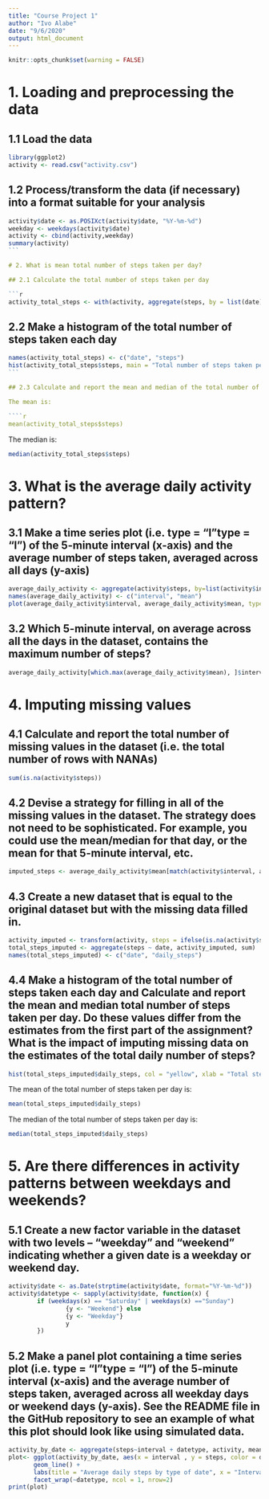 ```yaml
---
title: "Course Project 1"
author: "Ivo Alabe"
date: "9/6/2020"
output: html_document
---
```


```r
knitr::opts_chunk$set(warning = FALSE)
```

# 1. Loading and preprocessing the data

## 1.1 Load the data

```r
library(ggplot2)
activity <- read.csv("activity.csv")
````

## 1.2 Process/transform the data (if necessary) into a format suitable for your analysis

````r
activity$date <- as.POSIXct(activity$date, "%Y-%m-%d")
weekday <- weekdays(activity$date)
activity <- cbind(activity,weekday)
summary(activity)
```

# 2. What is mean total number of steps taken per day?

## 2.1 Calculate the total number of steps taken per day

```r
activity_total_steps <- with(activity, aggregate(steps, by = list(date), FUN = sum, na.rm = TRUE))

````

## 2.2 Make a histogram of the total number of steps taken each day

````r
names(activity_total_steps) <- c("date", "steps")
hist(activity_total_steps$steps, main = "Total number of steps taken per day", xlab = "Total steps taken per day", col = "yellow", ylim = c(0,20), breaks = seq(0,25000, by=2500))
```

## 2.3 Calculate and report the mean and median of the total number of steps taken per day

The mean is:

````r
mean(activity_total_steps$steps)
````

The median is:

````r
median(activity_total_steps$steps)

````

# 3. What is the average daily activity pattern?

## 3.1 Make a time series plot (i.e. type = "l"\color{red}{\verb|type = "l"|}type = "l") of the 5-minute interval (x-axis) and the average number of steps taken, averaged across all days (y-axis)

````r
average_daily_activity <- aggregate(activity$steps, by=list(activity$interval), FUN=mean, na.rm=TRUE)
names(average_daily_activity) <- c("interval", "mean")
plot(average_daily_activity$interval, average_daily_activity$mean, type = "l", col="black", lwd = 2, xlab="Interval", ylab="Average number of steps", main="Average number of steps per intervals")
````

## 3.2 Which 5-minute interval, on average across all the days in the dataset, contains the maximum number of steps?

````r
average_daily_activity[which.max(average_daily_activity$mean), ]$interval
````

# 4. Imputing missing values

## 4.1 Calculate and report the total number of missing values in the dataset (i.e. the total number of rows with NA\color{red}{\verb|NA|}NAs)

````r
sum(is.na(activity$steps))
````

## 4.2 Devise a strategy for filling in all of the missing values in the dataset. The strategy does not need to be sophisticated. For example, you could use the mean/median for that day, or the mean for that 5-minute interval, etc.

````r
imputed_steps <- average_daily_activity$mean[match(activity$interval, average_daily_activity$interval)]
````

## 4.3 Create a new dataset that is equal to the original dataset but with the missing data filled in.

````r
activity_imputed <- transform(activity, steps = ifelse(is.na(activity$steps), yes = imputed_steps, no = activity$steps))
total_steps_imputed <- aggregate(steps ~ date, activity_imputed, sum)
names(total_steps_imputed) <- c("date", "daily_steps")

````

## 4.4 Make a histogram of the total number of steps taken each day and Calculate and report the mean and median total number of steps taken per day. Do these values differ from the estimates from the first part of the assignment? What is the impact of imputing missing data on the estimates of the total daily number of steps?

````r
hist(total_steps_imputed$daily_steps, col = "yellow", xlab = "Total steps per day", ylim = c(0,30), main = "Total number of steps taken each day", breaks = seq(0,25000,by=2500))
````

The mean of the total number of steps taken per day is:

````r
mean(total_steps_imputed$daily_steps)

````

The median of the total number of steps taken per day is:

````r
median(total_steps_imputed$daily_steps)
````

# 5. Are there differences in activity patterns between weekdays and weekends?

## 5.1 Create a new factor variable in the dataset with two levels – “weekday” and “weekend” indicating whether a given date is a weekday or weekend day.

````r
activity$date <- as.Date(strptime(activity$date, format="%Y-%m-%d"))
activity$datetype <- sapply(activity$date, function(x) {
        if (weekdays(x) == "Saturday" | weekdays(x) =="Sunday") 
                {y <- "Weekend"} else 
                {y <- "Weekday"}
                y
        })
````

## 5.2 Make a panel plot containing a time series plot (i.e. type = "l"\color{red}{\verb|type = "l"|}type = "l") of the 5-minute interval (x-axis) and the average number of steps taken, averaged across all weekday days or weekend days (y-axis). See the README file in the GitHub repository to see an example of what this plot should look like using simulated data.

````r
activity_by_date <- aggregate(steps~interval + datetype, activity, mean, na.rm = TRUE)
plot<- ggplot(activity_by_date, aes(x = interval , y = steps, color = datetype)) +
       geom_line() +
       labs(title = "Average daily steps by type of date", x = "Interval", y = "Average number of steps") +
       facet_wrap(~datetype, ncol = 1, nrow=2)
print(plot)
````

